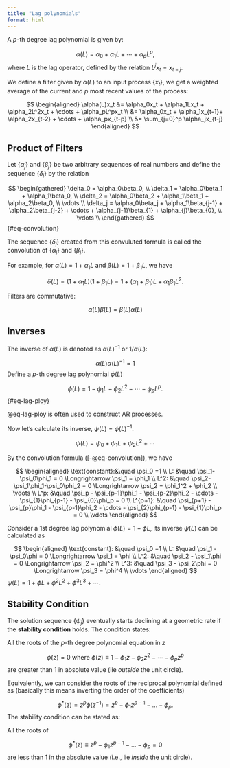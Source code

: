 ```yaml
---
title: "Lag polynomials"
format: html
---
```


A $p$-th degree lag polynomial is given by:

$$
\alpha(L) = \alpha_0 + \alpha_1L + \cdots + \alpha_pL^p,
$$
where $L$ is the lag operator, defined by the relation $L^jx_t=x_{t-j}.$

We define a filter given by $\alpha(L)$ to an input process $\{x_t\}$, we get a weighted average of the current and $p$ most recent values of the process:

$$
\begin{aligned}
\alpha(L)x_t &= \alpha_0x_t + \alpha_1Lx_t + \alpha_2L^2x_t + \cdots + \alpha_pL^px_t \\
&= \alpha_0x_t + \alpha_1x_{t-1}+ \alpha_2x_{t-2} + \cdots + \alpha_px_{t-p} \\
&= \sum_{j=0}^p \alpha_jx_{t-j}
\end{aligned}
$$


## Product of Filters

Let $\{\alpha_j\}$ and $\{\beta_j\}$ be two arbitrary sequences of real numbers and define the sequence $\{\delta_j\}$ by the relation

$$
\begin{gathered}
\delta_0 = \alpha_0\beta_0, \\
\delta_1 = \alpha_0\beta_1 + \alpha_1\beta_0, \\
\delta_2 = \alpha_0\beta_2 + \alpha_1\beta_1 + \alpha_2\beta_0, \\
\vdots \\
\delta_j = \alpha_0\beta_j + \alpha_1\beta_{j-1} + \alpha_2\beta_{j-2} + \cdots + \alpha_{j-1}\beta_{1} + \alpha_{j}\beta_{0}, \\
\vdots \\
\end{gathered}
$$ {#eq-convolution}


The sequence $\{\delta_j\}$ created from this convuluted formula is called the convolution of $\{\alpha_j\}$ and $\{\beta_j\}.$

For example, for $\alpha(L)=1+\alpha_1L$ and $\beta(L)=1+\beta_1L$, we have

$$
\delta(L)=(1+\alpha_1L)(1+\beta_1L) = 1+ (\alpha_1+\beta_1)L + \alpha_1\beta_1L^2.
$$

Filters are commutative:

$$
\alpha(L)\beta(L) = \beta(L)\alpha(L)
$$

## Inverses

The inverse of $\alpha(L)$ is denoted as $\alpha(L)^{-1}$ or $1/\alpha(L)$:

$$
\alpha(L)\alpha(L)^{-1}=1
$$
Define a $p$-th degree lag polynomial $\phi(L)$

$$
\phi(L) = 1-\phi_1L-\phi_2L^2-\cdots-\phi_pL^p.
$$ {#eq-lag-ploy}

@eq-lag-ploy is often used to construct AR processes.

Now let's calculate its inverse, $\psi(L) = \phi(L)^{-1}.$

$$
\psi(L) = \psi_0 + \psi_1L + \psi_2L^2 + \cdots 
$$

By the convolution formula ([-@eq-convolution]), we have

$$
\begin{aligned}
\text{constant}:&\quad  \psi_0 =1 \\
L: &\quad  \psi_1-\psi_0\phi_1 = 0 \Longrightarrow \psi_1 = \phi_1 \\
L^2: &\quad  \psi_2-\psi_1\phi_1-\psi_0\phi_2 = 0 \Longrightarrow \psi_2 = \phi_1^2 + \phi_2 \\
\vdots \\
L^p: &\quad  \psi_p - \psi_{p-1}\phi_1 - \psi_{p-2}\phi_2 - \cdots - \psi_{1}\phi_{p-1} - \psi_{0}\phi_p = 0 \\
L^{p+1}: &\quad  \psi_{p+1} - \psi_{p}\phi_1 - \psi_{p-1}\phi_2 - \cdots - \psi_{2}\phi_{p-1} - \psi_{1}\phi_p = 0 \\
\vdots
\end{aligned}
$$

::: {#exm-inverse}
Consider a 1st degree lag polynomial $\phi(L)=1-\phi L$, its inverse $\psi(L)$ can be calculated as 

$$
\begin{aligned}
\text{constant}: &\quad \psi_0 =1  \\
L: &\quad \psi_1 - \psi_0\phi = 0 \Longrightarrow \psi_1 = \phi \\
L^2: &\quad \psi_2 - \psi_1\phi = 0 \Longrightarrow \psi_2 = \phi^2 \\
L^3: &\quad \psi_3 - \psi_2\phi = 0 \Longrightarrow \psi_3 = \phi^4 \\
\vdots 
\end{aligned}
$$
$\psi(L) = 1 + \phi L + \phi^2 L^2 + \phi^3 L^3 + \cdots.$
:::





## Stability Condition



The solution sequence $\{\psi_j\}$ eventually starts declining at a geometric rate if the **stability condition** holds. The condition states:

All the roots of the $p$-th degree polynomial equation in $z$

$$
\phi(z) = 0 \text{ where } \phi(z) \equiv 1-\phi_1z-\phi_2z^2-\cdots-\phi_pz^p
$$
are greater than 1 in absolute value (lie *outside* the unit circle).


Equivalently, we can consider the roots of the reciprocal polynomial defined as (basically this means inverting the order of the coefficients)

$$
\phi^*(z) = z^p\phi(z^{-1}) = z^p - \phi_1z^{p-1} - \dots - \phi_p.
$$
The stability condition can be stated as:

All the roots of 

$$
\phi^*(z) \equiv z^p - \phi_1z^{p-1} - \dots - \phi_p =0
$$
are less than 1 in the absolute value (i.e., lie *inside* the unit circle).





































